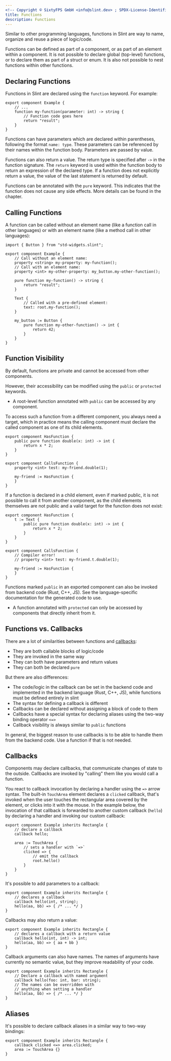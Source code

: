 ```yaml
---
<!-- Copyright © SixtyFPS GmbH <info@slint.dev> ; SPDX-License-Identifier: MIT -->
title: Functions
description: Functions
---
```



Similar to other programming languages, functions in Slint are way to name, organize and reuse
a piece of logic/code.

Functions can be defined as part of a component, or as part of an element within a component.
It is not possible to declare global (top-level) functions, or to declare them as part of a
struct or enum. It is also not possible to nest functions within other functions.

## Declaring Functions

Functions in Slint are declared using the `function` keyword. For example:

```slint
export component Example {
    // ...
    function my-function(parameter: int) -> string {
        // Function code goes here
        return "result";
    }
}
```

Functions can have parameters which are declared within parentheses, following the format `name: type`.
These parameters can be referenced by their names within the function body. Parameters are passed by
value.

Functions can also return a value. The return type is specified after `->` in the function signature.
The `return` keyword is used within the function body to return an expression of the declared type.
If a function does not explicitly return a value, the value of the last statement is returned by default.

Functions can be annotated with the `pure` keyword.
This indicates that the function does not cause any side effects.
More details can be found in the <Link type="Purity" /> chapter.

## Calling Functions

A function can be called without an element name (like a function call in other languages) or with
an element name (like a method call in other languages):

```slint
import { Button } from "std-widgets.slint";

export component Example {
    // Call without an element name:
    property <string> my-property: my-function();
    // Call with an element name:
    property <int> my-other-property: my_button.my-other-function();

    pure function my-function() -> string {
        return "result";
    }

    Text {
        // Called with a pre-defined element:
        text: root.my-function();
    }

    my_button := Button {
        pure function my-other-function() -> int {
            return 42;
        }
    }
}
```



## Function Visibility

By default, functions are private and cannot be accessed from other components.

However, their accessibility can be modified using the `public` or `protected` keywords.

- A root-level function annotated with `public` can be accessed by any component.

To access such a function from a different component, you always need a target, which in practice
means the calling component must declare the called component as one of its child elements.

```slint
export component HasFunction {
    public pure function double(x: int) -> int {
        return x * 2;
    }
}

export component CallsFunction {
    property <int> test: my-friend.double(1);

    my-friend := HasFunction {
    }
}
```

If a function is declared in a child element, even if marked public, it is not possible to call it
from another component, as the child elements themselves are not public and a valid target for the
function does not exist:

```slint
export component HasFunction {
    t := Text {
        public pure function double(x: int) -> int {
            return x * 2;
        }
    }
}

export component CallsFunction {
    // Compiler error!
    // property <int> test: my-friend.t.double(1);

    my-friend := HasFunction {
    }
}
```

Functions marked `public` in an exported component can also be invoked from backend code (Rust, C++, JS).
See the language-specific documentation for the generated code to use.

- A function annotated with `protected` can only be accessed by components that directly inherit from it.

## Functions vs. Callbacks

There are a lot of similarities between functions and [callbacks](#callbacks):

- They are both callable blocks of logic/code
- They are invoked in the same way
- They can both have parameters and return values
- They can both be declared `pure`

But there are also differences:

- The code/logic in the callback can be set in the backend code and implemented in the backend language
  (Rust, C++, JS), while functions must be defined entirely in slint
- The syntax for defining a callback is different
- Callbacks can be declared without assigning a block of code to them
- Callbacks have a special syntax for declaring aliases using the two-way binding operator `<=>`
- Callback visibility is always similar to `public` functions

In general, the biggest reason to use callbacks is to be able to handle them from the backend code. Use
a function if that is not needed.

## Callbacks
Components may declare callbacks, that communicate changes of state
to the outside. Callbacks are invoked by "calling" them like you would
call a function.

You react to callback invocation by declaring a handler using the `=>` arrow syntax.
The built-in `TouchArea` element declares a `clicked` callback, that's invoked
when the user touches the rectangular area covered by the element, or clicks into
it with the mouse. In the example below, the invocation of that callback is forwarded
to another custom callback (`hello`) by declaring a handler and invoking our
custom callback:

```slint
export component Example inherits Rectangle {
    // declare a callback
    callback hello;

    area := TouchArea {
        // sets a handler with `=>`
        clicked => {
            // emit the callback
            root.hello()
        }
    }
}
```

It's possible to add parameters to a callback:

```slint
export component Example inherits Rectangle {
    // declares a callback
    callback hello(int, string);
    hello(aa, bb) => { /* ... */ }
}
```

Callbacks may also return a value:

```slint
export component Example inherits Rectangle {
    // declares a callback with a return value
    callback hello(int, int) -> int;
    hello(aa, bb) => { aa + bb }
}
```

Callback arguments can also have names.
The names of arguments have currently no semantic value, but they improve readability of your code.

```slint
export component Example inherits Rectangle {
    // Declare a callback with named argument
    callback hello(foo: int, bar: string);
    // The names can be overridden with
    // anything when setting a handler
    hello(aa, bb) => { /* ... */ }
}
```

## Aliases

It's possible to declare callback aliases in a similar way to two-way bindings:

```slint
export component Example inherits Rectangle {
    callback clicked <=> area.clicked;
    area := TouchArea {}
}
```

